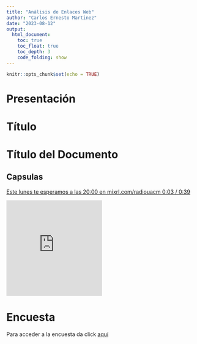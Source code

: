 ```yaml
---
title: "Análisis de Enlaces Web"
author: "Carlos Ernesto Martinez"
date: "2023-08-12"
output:
  html_document:
    toc: true
    toc_float: true
    toc_depth: 3
    code_folding: show
---
```


```r
knitr::opts_chunk$set(echo = TRUE)
```

# Presentación

# Título
# Título del Documento



## Capsulas

[Este lunes te esperamos a las 20:00 en mixrl.com/radiouacm 0:03 / 0:39](https://fb.watch/m_ZM6cRCcm/) 

<iframe src="https://www.facebook.com/plugins/video.php?height=314&href=https%3A%2F%2Fwww.facebook.com%2FRadioUACM1%2Fvideos%2F3872863966273827%2F&show_text=true&width=250&t=0" width="250" height="250" style="border:none;overflow:hidden" scrolling="no" frameborder="0" allowfullscreen="true" allow="autoplay; clipboard-write; encrypted-media; picture-in-picture; web-share" allowFullScreen="true"></iframe>



# Encuesta

Para acceder a la encuesta da click [aquí](https://forms.gle/aNEs9tnQXtZAXZ2T6)